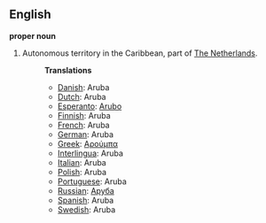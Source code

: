 ==English==

'''proper noun'''
# Autonomous territory in the Caribbean, part of [[The Netherlands]].
#:'''Translations'''
#:*[[Danish]]: Aruba
#:*[[Dutch]]: Aruba
#:*[[Esperanto]]: [[Arubo]]
#:*[[Finnish]]: Aruba
#:*[[French]]: Aruba
#:*[[German]]: Aruba
#:*[[Greek]]: [[Αρούμπα]]
#:*[[Interlingua]]: Aruba
#:*[[Italian]]: Aruba
#:*[[Polish]]: Aruba
#:*[[Portuguese]]: Aruba
#:*[[Russian]]: [[Аруба]]
#:*[[Spanish]]: Aruba
#:*[[Swedish]]: Aruba
